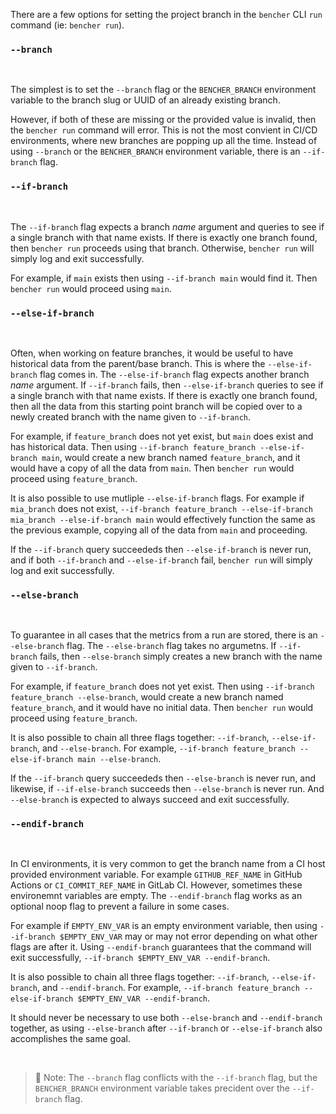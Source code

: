 There are a few options for setting the project branch in the `bencher` CLI `run` command (ie: `bencher run`).

### `--branch`

<br />

The simplest is to set the `--branch` flag or the `BENCHER_BRANCH` environment variable to the branch slug or UUID of an already existing branch.

However, if both of these are missing or the provided value is invalid, then the `bencher run` command will error. This is not the most convient in CI/CD environments, where new branches are popping up all the time. Instead of using `--branch` or the `BENCHER_BRANCH` environment variable, there is an `--if-branch` flag.

### `--if-branch`

<br />

The `--if-branch` flag expects a branch _name_ argument and queries to see if a single branch with that name exists. If there is exactly one branch found, then `bencher run` proceeds using that branch. Otherwise, `bencher run` will simply log and exit successfully.

For example, if `main` exists then using `--if-branch main` would find it. Then `bencher run` would proceed using `main`.

### `--else-if-branch`

<br />

Often, when working on feature branches, it would be useful to have historical data from the parent/base branch. This is where the `--else-if-branch` flag comes in. The `--else-if-branch` flag expects another branch _name_ argument. If `--if-branch` fails, then `--else-if-branch` queries to see if a single branch with that name exists. If there is exactly one branch found, then all the data from this starting point branch will be copied over to a newly created branch with the name given to `--if-branch`.

For example, if `feature_branch` does not yet exist, but `main` does exist and has historical data. Then using `--if-branch feature_branch --else-if-branch main`, would create a new branch named `feature_branch`, and it would have a copy of all the data from `main`. Then `bencher run` would proceed using `feature_branch`.

It is also possible to use mutliple `--else-if-branch` flags. For example if `mia_branch` does not exist, `--if-branch feature_branch --else-if-branch mia_branch --else-if-branch main` would effectively function the same as the previous example, copying all of the data from `main` and proceeding.

If the `--if-branch` query succeededs then `--else-if-branch` is never run, and if both `--if-branch` and `--else-if-branch` fail, `bencher run` will simply log and exit successfully.

### `--else-branch`

<br />

To guarantee in all cases that the metrics from a run are stored, there is an `--else-branch` flag. The `--else-branch` flag takes no argumetns. If `--if-branch` fails, then `--else-branch` simply creates a new branch with the name given to `--if-branch`.

For example, if `feature_branch` does not yet exist. Then using `--if-branch feature_branch --else-branch`, would create a new branch named `feature_branch`, and it would have no initial data. Then `bencher run` would proceed using `feature_branch`.

It is also possible to chain all three flags together: `--if-branch`, `--else-if-branch`, and `--else-branch`. For example, `--if-branch feature_branch --else-if-branch main --else-branch`.

If the `--if-branch` query succeededs then `--else-branch` is never run, and likewise, if `--if-else-branch` succeeds then `--else-branch` is never run. And `--else-branch` is expected to always succeed and exit successfully.

### `--endif-branch`

<br />

In CI environments, it is very common to get the branch name from a CI host provided environment variable. For example `GITHUB_REF_NAME` in GitHub Actions or `CI_COMMIT_REF_NAME` in GitLab CI. However, sometimes these environemnt variables are empty. The `--endif-branch` flag works as an optional noop flag to prevent a failure in some cases.

For example if `EMPTY_ENV_VAR` is an empty environment variable, then using `--if-branch $EMPTY_ENV_VAR` may or may not error depending on what other flags are after it. Using `--endif-branch` guarantees that the command will exit successfully, `--if-branch $EMPTY_ENV_VAR --endif-branch`.

It is also possible to chain all three flags together: `--if-branch`, `--else-if-branch`, and `--endif-branch`. For example, `--if-branch feature_branch --else-if-branch $EMPTY_ENV_VAR --endif-branch`.

It should never be necessary to use both `--else-branch` and `--endif-branch` together, as using `--else-branch` after `--if-branch` or `--else-if-branch` also accomplishes the same goal.

<br />

> 🐰 Note: The `--branch` flag conflicts with the `--if-branch` flag, but the `BENCHER_BRANCH` environment variable takes precident over the `--if-branch` flag.

